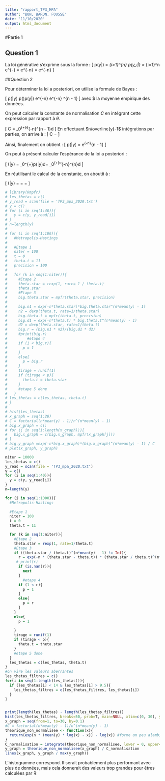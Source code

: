 ```yaml
---
title: "rapport_TP3_MPA"
author: "BON, BARON, FOUSSE"
date: "11/10/2020"
output: html_document
---
```


#Partie 1

## Question 1

La loi générative s'exprime sous la forme :
\[
p(y|\theta) = \prod_{i=1}^{n} p(y_i|\theta) = \prod_{i=1}^n e^{-\theta} \times \frac{\theta^{y_i}}{y_i!} = e^{-n\theta} \times \frac{\theta^{\sum_{i=1}^n y_i}}{\prod_{i=1}^n y_i!} = e^{-n\theta} \times \frac{\theta^{n\overline{y}}}{\prod_{i=1}^ny_i!}
\]

##Question 2

Pour déterminer la loi a posteriori, on utilise la formule de Bayes :

\[
p(\theta|y) \propto p(\theta)p(y|\theta) \propto \frac{1}{\theta}e^{-n\theta}\frac{\theta^{n\overline{y}}}{\prod_{i=1}^ny_i!} \propto e^{-n\theta} \theta^{n\overline{y} - 1}
\]
avec $\overline{y} la moyenne empirique des données.

On peut calculer la constante de normalisation $C$ en intégrant cette expression par rapport à $\theta$.

\[
C = \int_0^{+\infty}e^{-n\theta}\theta^{n\overline{y} - 1}d\theta
\]
En effectuant $n\overline{y}-1$ intégrations par parties, on arrive à :
\[
C = \frac{(n\overline{y} - 1)!}{n^{n\overline{y} - 1}}
\]

Ainsi, finalement on obtient :
\[
p(\theta|y) = \frac{1}{C}e^{-n\theta}\theta^{n\overline{y} - 1}
\]

On peut à présent calculer l'espérance de la loi a posteriori :

\[
\mathbb{E}(\theta|y) = \frac{1}{C}\int_0^{+\infty}\theta p(\theta|y)d\theta = \frac{1}{C}\int_0^{+\infty}e^{-n\theta}\theta^{n\overline{y}}d\theta
\]

En réutilisant le calcul de la constante, on aboutit à :

\[
\mathbb{E}(\theta|y) = \frac{1}{C}\frac{(n\overline{y})!}{n^{n\overline{y} + 1}} = \frac{n\overline{y}}{n} = \overline{y}
\]

```r
# library(Rmpfr)
# les_thetas = c()
# y_read = scan(file = 'TP3_mpa_2020.txt')
# y = c()
# for (i in seq(1:40)){
#   y = c(y, y_read[i])
# }
# n=length(y)
# 
# for (i in seq(1:100)){
#   #Metropolis-Hastings
#   
#   #Etape 1
#   niter = 100
#   t = 0
#   theta.t = 11
#   precision = 100
#   
#   for (k in seq(1:niter)){
#     #Etape 2
#     theta.star = rexp(1, rate= 1 / theta.t)
#     theta.star
#     #Etape 3
#     big.theta.star = mpfr(theta.star, precision)
#     
#     big.n1 = exp(-n*theta.star)*big.theta.star^(n*mean(y) - 1)
#     n2 = dexp(theta.t, rate=1/theta.star)
#     big.theta.t = mpfr(theta.t, precision)
#     big.d1 = exp(-n*theta.t) * big.theta.t^(n*mean(y) - 1)
#     d2 = dexp(theta.star, rate=1/theta.t)
#     big.r = (big.n1 * n2)/(big.d1 * d2)
#     #print(big.r)
#         #etape 4
#     if (1 < big.r){
#       p = 1
#     }
#     else{
#       p = big.r
#     }
#     tirage = runif(1)
#     if (tirage < p){
#       theta.t = theta.star
#     }
#     #etape 5 done
#   }
# les_thetas = c(les_thetas, theta.t)
# }
# 
# hist(les_thetas)
# x_graph = seq(1:20)
# C = factorial(n*mean(y) - 1)/n^(n*mean(y) - 1)
# big.x_graph = c()
# for (j in seq(1:length(x_graph))){
#   big.x_graph = c(big.x_graph, mpfr(x_graph[j]))
# }
# big.y_graph =exp(-n*big.x_graph)*(big.x_graph)^(n*mean(y) - 1) / C
# plot(x_graph, y_graph)

```



```R
niter = 10000
les_thetas = c()
y_read = scan(file = 'TP3_mpa_2020.txt')
y = c()
for (i in seq(1:40)){
  y = c(y, y_read[i])
}
n=length(y)

for (i in seq(1:1000)){
  #Metropolis-Hastings
  
  #Etape 1
  niter = 100
  t = 0
  theta.t = 11

  for (k in seq(1:niter)){
    #Etape 2
    theta.star = rexp(1, rate=1/theta.t)
    #Etape 3
    if ((theta.star / theta.t)^(n*mean(y) - 1) != Inf){
      r = exp(-n * (theta.star - theta.t)) * (theta.star / theta.t)^(n*mean(y) - 1) * dexp(theta.t, rate=1/theta.star) / dexp(theta.star, rate=1/theta.t)
     # print(r)
      if (is.nan(r)){
        next
      }
        #etape 4
      if (1 < r){
        p = 1
      }
      else{
        p = r
      }
    }
    else{
      p = 1
      
    }
    tirage = runif(1)
    if (tirage < p){
      theta.t = theta.star
    }
    #etape 5 done
  }
  les_thetas = c(les_thetas, theta.t)
}
#on vire les valeurs aberrantes
les_thetas_filtres = c()
for(i in seq(1:length(les_thetas))){
  if (les_thetas[i] < 14 & les_thetas[i] > 9.5){
    les_thetas_filtres = c(les_thetas_filtres, les_thetas[i])
  }
}


print(length(les_thetas) - length(les_thetas_filtres))
hist(les_thetas_filtres, breaks=50, prob=T, main=NULL, xlim=c(0, 30), ylim = c(0,1), col="red")  #histogramme normalisé à 1
x_graph = seq(from=1, to=30, by=0.1)
#C = factorial(n*mean(y) - 1)/n^(n*mean(y) - 1)
theorique_non_normalisee <- function(x){
  return(exp(n * (mean(y) * log(x) - x)) - log(x)) #forme un peu alambiquée pour ne pas heurter l'infini machine de r
}
C_normalisation = integrate(theorique_non_normalisee, lower = 0, upper=20)$value
y_graph = theorique_non_normalisee(x_graph) / C_normalisation
lines(x_graph, y_graph / max(y_graph))

```
L'histogramme correspond. Il serait probablement plus performant avec plus de données, mais cela donnerait des valeurs trop grandes pour êtres calculées par R
